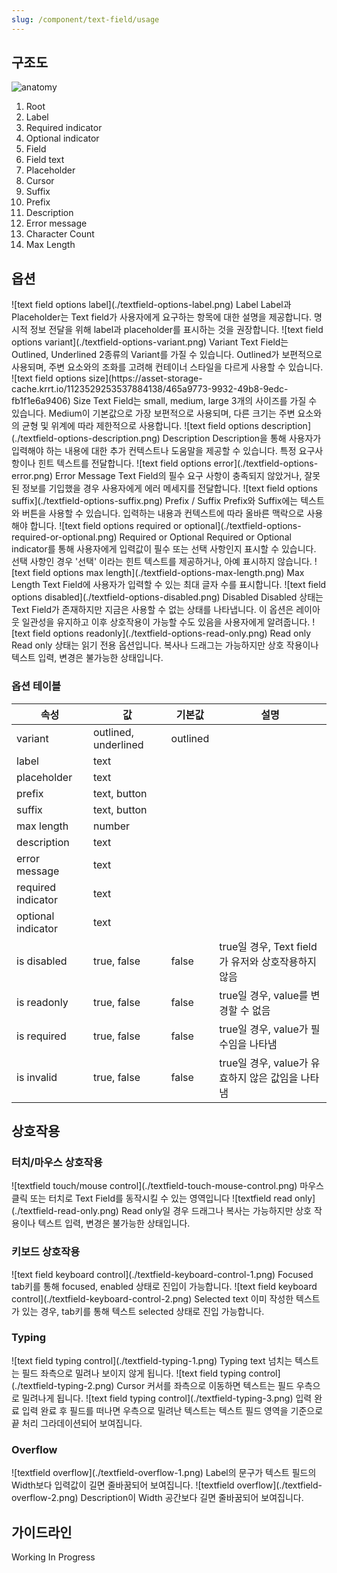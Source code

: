 ```yaml
---
slug: /component/text-field/usage
---
```


## 구조도

<Anatomy>![anatomy](./anatomy.png)</Anatomy>

1. Root
2. Label
3. Required indicator
4. Optional indicator
5. Field
6. Field text
7. Placeholder
8. Cursor
9. Suffix
10. Prefix
11. Description
12. Error message
13. Character Count
14. Max Length

## 옵션

<HalfCard>
  <HalfCardImageCell>
    ![text field options label](./textfield-options-label.png)
  </HalfCardImageCell>
  <HalfCardDescriptionCell>
    <HalfCardDescriptionTitle>Label</HalfCardDescriptionTitle>
    <HalfCardDescription>
      Label과 Placeholder는 Text field가 사용자에게 요구하는 항목에 대한 설명을
      제공합니다. 명시적 정보 전달을 위해 label과 placeholder를 표시하는 것을
      권장합니다.
    </HalfCardDescription>
  </HalfCardDescriptionCell>
</HalfCard>

<HalfCard>
  <HalfCardImageCell>
    ![text field options variant](./textfield-options-variant.png)
  </HalfCardImageCell>
  <HalfCardDescriptionCell>
    <HalfCardDescriptionTitle>Variant</HalfCardDescriptionTitle>
    <HalfCardDescription>
      Text Field는 Outlined, Underlined 2종류의 Variant를 가질 수 있습니다.
      Outlined가 보편적으로 사용되며, 주변 요소와의 조화를 고려해 컨테이너
      스타일을 다르게 사용할 수 있습니다.
    </HalfCardDescription>
  </HalfCardDescriptionCell>
</HalfCard>

<HalfCard>
  <HalfCardImageCell>
    ![text field options
    size](https://asset-storage-cache.krrt.io/1123529253537884138/465a9773-9932-49b8-9edc-fb1f1e6a9406)
  </HalfCardImageCell>
  <HalfCardDescriptionCell>
    <HalfCardDescriptionTitle>Size</HalfCardDescriptionTitle>
    <HalfCardDescription>
      Text Field는 small, medium, large 3개의 사이즈를 가질 수 있습니다.
      Medium이 기본값으로 가장 보편적으로 사용되며, 다른 크기는 주변 요소와의
      균형 및 위계에 따라 제한적으로 사용합니다.
    </HalfCardDescription>
  </HalfCardDescriptionCell>
</HalfCard>

<HalfCard>
  <HalfCardImageCell>
    ![text field options description](./textfield-options-description.png)
  </HalfCardImageCell>
  <HalfCardDescriptionCell>
    <HalfCardDescriptionTitle>Description</HalfCardDescriptionTitle>
    <HalfCardDescription>
      Description을 통해 사용자가 입력해야 하는 내용에 대한 추가 컨텍스트나
      도움말을 제공할 수 있습니다. 특정 요구사항이나 힌트 텍스트를 전달합니다.
    </HalfCardDescription>
  </HalfCardDescriptionCell>
</HalfCard>

<HalfCard>
  <HalfCardImageCell>
    ![text field options error](./textfield-options-error.png)
  </HalfCardImageCell>
  <HalfCardDescriptionCell>
    <HalfCardDescriptionTitle>Error Message</HalfCardDescriptionTitle>
    <HalfCardDescription>
      Text Field의 필수 요구 사항이 충족되지 않았거나, 잘못된 정보를 기입했을
      경우 사용자에게 에러 메세지를 전달합니다.
    </HalfCardDescription>
  </HalfCardDescriptionCell>
</HalfCard>

<HalfCard>
  <HalfCardImageCell>
    ![text field options suffix](./textfield-options-suffix.png)
  </HalfCardImageCell>
  <HalfCardDescriptionCell>
    <HalfCardDescriptionTitle>Prefix / Suffix</HalfCardDescriptionTitle>
    <HalfCardDescription>
      Prefix와 Suffix에는 텍스트와 버튼을 사용할 수 있습니다. 입력하는 내용과
      컨텍스트에 따라 올바른 맥락으로 사용해야 합니다.
    </HalfCardDescription>
  </HalfCardDescriptionCell>
</HalfCard>

<HalfCard>
  <HalfCardImageCell>
    ![text field options required or
    optional](./textfield-options-required-or-optional.png)
  </HalfCardImageCell>
  <HalfCardDescriptionCell>
    <HalfCardDescriptionTitle>Required or Optional</HalfCardDescriptionTitle>
    <HalfCardDescription>
      Required or Optional indicator를 통해 사용자에게 입력값이 필수 또는 선택
      사항인지 표시할 수 있습니다. 선택 사항인 경우 '선택' 이라는 힌트 텍스트를
      제공하거나, 아예 표시하지 않습니다.
    </HalfCardDescription>
  </HalfCardDescriptionCell>
</HalfCard>

<HalfCard>
  <HalfCardImageCell>
    ![text field options max length](./textfield-options-max-length.png)
  </HalfCardImageCell>
  <HalfCardDescriptionCell>
    <HalfCardDescriptionTitle>Max Length</HalfCardDescriptionTitle>
    <HalfCardDescription>
      Text Field에 사용자가 입력할 수 있는 최대 글자 수를 표시합니다.
    </HalfCardDescription>
  </HalfCardDescriptionCell>
</HalfCard>

<HalfCard>
  <HalfCardImageCell>
    ![text field options disabled](./textfield-options-disabled.png)
  </HalfCardImageCell>
  <HalfCardDescriptionCell>
    <HalfCardDescriptionTitle>Disabled</HalfCardDescriptionTitle>
    <HalfCardDescription>
      Disabled 상태는 Text Field가 존재하지만 지금은 사용할 수 없는 상태를
      나타냅니다. 이 옵션은 레이아웃 일관성을 유지하고 이후 상호작용이 가능할
      수도 있음을 사용자에게 알려줍니다.
    </HalfCardDescription>
  </HalfCardDescriptionCell>
</HalfCard>

<HalfCard>
  <HalfCardImageCell>
    ![text field options readonly](./textfield-options-read-only.png)
  </HalfCardImageCell>
  <HalfCardDescriptionCell>
    <HalfCardDescriptionTitle>Read only</HalfCardDescriptionTitle>
    <HalfCardDescription>
      Read only 상태는 읽기 전용 옵션입니다. 복사나 드래그는 가능하지만 상호
      작용이나 텍스트 입력, 변경은 불가능한 상태입니다.
    </HalfCardDescription>
  </HalfCardDescriptionCell>
</HalfCard>

<br />

### 옵션 테이블

| 속성               | 값                   | 기본값   | 설명                                               |
| ------------------ | -------------------- | -------- | -------------------------------------------------- |
| variant            | outlined, underlined | outlined |
| label              | text                 |          |                                                    |
| placeholder        | text                 |          |                                                    |
| prefix             | text, button         |          |                                                    |
| suffix             | text, button         |          |                                                    |
| max length         | number               |          |
| description        | text                 |          |                                                    |
| error message      | text                 |          |                                                    |
| required indicator | text                 |          |                                                    |
| optional indicator | text                 |          |                                                    |
| is disabled        | true, false          | false    | true일 경우, Text field가 유저와 상호작용하지 않음 |
| is readonly        | true, false          | false    | true일 경우, value를 변경할 수 없음                |
| is required        | true, false          | false    | true일 경우, value가 필수임을 나타냄               |
| is invalid         | true, false          | false    | true일 경우, value가 유효하지 않은 값임을 나타냄   |

## 상호작용

### 터치/마우스 상호작용

<FullCard>
  <FullCardImageCell>
    ![textfield touch/mouse control](./textfield-touch-mouse-control.png)
  </FullCardImageCell>
  <FullCardDescription>
    마우스 클릭 또는 터치로 Text Field를 동작시킬 수 있는 영역입니다
  </FullCardDescription>
</FullCard>

<FullCard>
  <FullCardImageCell>
    ![textfield read only](./textfield-read-only.png)
  </FullCardImageCell>
  <FullCardDescription>
    Read only일 경우 드래그나 복사는 가능하지만 상호 작용이나 텍스트 입력,
    변경은 불가능한 상태입니다.
  </FullCardDescription>
</FullCard>

<br />

### 키보드 상호작용

<HalfCard>
  <HalfCardImageCell>
    ![text field keyboard control](./textfield-keyboard-control-1.png)
  </HalfCardImageCell>
  <HalfCardDescriptionCell>
    <HalfCardDescriptionTitle>Focused</HalfCardDescriptionTitle>
    <HalfCardDescription>
      <Keyboard>tab</Keyboard>키를 통해 focused, enabled 상태로 진입이
      가능합니다.
    </HalfCardDescription>
  </HalfCardDescriptionCell>
</HalfCard>

<HalfCard>
  <HalfCardImageCell>
    ![text field keyboard control](./textfield-keyboard-control-2.png)
  </HalfCardImageCell>
  <HalfCardDescriptionCell>
    <HalfCardDescriptionTitle>Selected text</HalfCardDescriptionTitle>
    <HalfCardDescription>
      이미 작성한 텍스트가 있는 경우, <Keyboard>tab</Keyboard>키를 통해 텍스트
      selected 상태로 진입 가능합니다.
    </HalfCardDescription>
  </HalfCardDescriptionCell>
</HalfCard>

### Typing

<HalfCard>
  <HalfCardImageCell>
    ![text field typing control](./textfield-typing-1.png)
  </HalfCardImageCell>
  <HalfCardDescriptionCell>
    <HalfCardDescriptionTitle>Typing text</HalfCardDescriptionTitle>
    <HalfCardDescription>
      넘치는 텍스트는 필드 좌측으로 밀려나 보이지 않게 됩니다.
    </HalfCardDescription>
  </HalfCardDescriptionCell>
</HalfCard>

<HalfCard>
  <HalfCardImageCell>
    ![text field typing control](./textfield-typing-2.png)
  </HalfCardImageCell>
  <HalfCardDescriptionCell>
    <HalfCardDescriptionTitle>Cursor</HalfCardDescriptionTitle>
    <HalfCardDescription>
      커서를 좌측으로 이동하면 텍스트는 필드 우측으로 밀려나게 됩니다.
    </HalfCardDescription>
  </HalfCardDescriptionCell>
</HalfCard>

<HalfCard>
  <HalfCardImageCell>
    ![text field typing control](./textfield-typing-3.png)
  </HalfCardImageCell>
  <HalfCardDescriptionCell>
    <HalfCardDescriptionTitle>입력 완료</HalfCardDescriptionTitle>
    <HalfCardDescription>
      입력 완료 후 필드를 떠나면 우측으로 밀려난 텍스트는 텍스트 필드 영역을
      기준으로 끝 처리 그라데이션되어 보여집니다.
    </HalfCardDescription>
  </HalfCardDescriptionCell>
</HalfCard>

### Overflow

<FullCard>
  <FullCardImageCell>
    ![textfield overflow](./textfield-overflow-1.png)
  </FullCardImageCell>
  <FullCardDescription>
    Label의 문구가 텍스트 필드의 Width보다 입력값이 길면 줄바꿈되어 보여집니다.
  </FullCardDescription>
  <FullCardImageCell>
    ![textfield overflow](./textfield-overflow-2.png)
  </FullCardImageCell>
  <FullCardDescription>
    Description이 Width 공간보다 길면 줄바꿈되어 보여집니다.
  </FullCardDescription>
</FullCard>

## 가이드라인

Working In Progress

